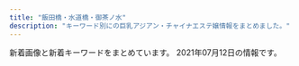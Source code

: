 ```yaml
---
title: "飯田橋・水道橋・御茶ノ水"
description: "キーワード別にの巨乳アジアン・チャイナエステ嬢情報をまとめました。"
---
```


新着画像と新着キーワードをまとめています。
2021年07月12日の情報です。

<DmmAffiliateIns />
<KeywordTable
  shops={
    [
    {
        "keywords": {
            "C": 17
        },
        "img_links": [
            "http://sln-relax.com/scdl/staff/10021.jpg",
            "http://sln-relax.com/img/att.jpg",
            "http://sln-relax.com/scdl/staff/10041.jpg",
            "http://sln-relax.com/scdl/staff/10081.jpg",
            "http://sln-relax.com/scdl/staff/10011.jpg",
            "http://sln-relax.com/img/ttl_rec.jpg",
            "http://sln-relax.com/pic/topimg3.jpg",
            "http://sln-relax.com/scdl/staff/10051.jpg",
            "http://sln-relax.com/i/files/girl02.jpg",
            "http://sln-relax.com/pic/head.png",
            "http://sln-relax.com/img/ttl_concept.jpg",
            "http://sln-relax.com/scdl/staff/10061.jpg",
            "http://sln-relax.com/img/ttl_tnew.jpg",
            "http://sln-relax.com/pic/topimg2.jpg",
            "http://sln-relax.com/img/ttl_mobile.jpg",
            "http://sln-relax.com/pic/topimg1.jpg",
            "http://sln-relax.com/scdl/staff/10031.jpg",
            "http://sln-relax.com/i/files/girl01.jpg",
            "http://sln-relax.com/scdl/staff/10071.jpg",
            "http://sln-relax.com/img/ttl_staff.png",
            "http://sln-relax.com/i/files/homeimg.jpg"
        ],
        "station": "JR\u6c34\u9053\u6a4b\u99c5\u897f\u53e3",
        "url": "http://sln-relax.com/",
        "name": "Lime"
    },
    {
        "img_links": [
            "http://yu.xyz.mn/images/s_shedule.jpg",
            "http://yu.xyz.mn/photos/sites/91/2019/12/2019122702252767.jpg",
            "http://yu.xyz.mn/images/ac3.jpg",
            "http://yu.xyz.mn/photos/sites/91/2019/12/2019122702252691.jpg",
            "http://yu.xyz.mn/images/top.jpg",
            "http://yu.xyz.mn/photos/sites/91/2021/01/2021012205451889.jpg",
            "http://yu.xyz.mn/images/s_staff.jpg",
            "http://yu.xyz.mn/photos/sites/91/2019/12/2019122901424384.jpg",
            "http://yu.xyz.mn/images/ac4.jpg",
            "http://yu.xyz.mn/images/room3.jpg",
            "http://yu.xyz.mn/images/ac2.jpg",
            "http://yu.xyz.mn/images/ac6.jpg",
            "http://yu.xyz.mn/images/s_news.jpg",
            "http://yu.xyz.mn/images/ac5.jpg",
            "http://yu.xyz.mn/images/mobile.jpg",
            "http://yu.xyz.mn/images/ac1.jpg",
            "http://yu.xyz.mn/images/room1.jpg",
            "http://yu.xyz.mn/images/room2.jpg",
            "http://yu.xyz.mn/images/room4.jpg",
            "http://yu.xyz.mn/photos/sites/91/2020/02/2020022305370017.jpg",
            "http://yu.xyz.mn/photos/sites/91/2020/04/2020040807282190.jpg"
        ],
        "name": "\u60a0 \u3086\u3046",
        "url": "http://yu.xyz.mn/",
        "keywords": {
            "85": 21,
            "C": 20,
            "87": 7,
            "D": 35,
            "84": 7,
            "86": 7
        },
        "station": "JR\u6c34\u9053\u6a4b\u99c5\u897f\u53e3"
    },
    {
        "station": "\u795e\u4fdd\u753a\u99c5A7\u51fa\u53e3",
        "keywords": {
            "C": 7
        },
        "name": "\u30e9\u30d4\u30b9",
        "img_links": [
            "http://rapisu.tokyo/images/r2.jpg",
            "http://rapisu.tokyo/images/mobile.png",
            "http://rapisu.tokyo/images/end.png",
            "http://rapisu.tokyo/images/flash1.jpg",
            "http://rapisu.tokyo/images/meihui.jpg",
            "http://rapisu.tokyo/images/flash.jpg",
            "http://rapisu.tokyo/images/zi_staff.png",
            "http://rapisu.tokyo/images/r1.jpg",
            "http://rapisu.tokyo/images/tiao.png",
            "http://rapisu.tokyo/images/g0.jpg",
            "http://rapisu.tokyo/images/top.png",
            "http://rapisu.tokyo/images/mika.jpg",
            "http://rapisu.tokyo/images/r3.jpg"
        ],
        "url": "http://rapisu.tokyo/"
    },
    {
        "img_links": [
            "https://i1.wp.com/aromalucky.xyz/wp-content/uploads/2019/10/20.jpg",
            "https://i0.wp.com/aromalucky.xyz/wp-content/uploads/2019/05/15.jpg",
            "http://aromalucky.xyz/wp-content/uploads/2019/05/01_02.png",
            "https://i1.wp.com/aromalucky.xyz/wp-content/uploads/2019/05/16.jpg",
            "https://i2.wp.com/aromalucky.xyz/wp-content/uploads/2017/12/08.jpg",
            "https://i2.wp.com/aromalucky.xyz/wp-content/uploads/2019/05/03.png",
            "https://i2.wp.com/aromalucky.xyz/wp-content/uploads/2020/09/21.jpg",
            "https://i1.wp.com/aromalucky.xyz/wp-content/uploads/2017/12/04-1.jpg",
            "https://i2.wp.com/aromalucky.xyz/wp-content/uploads/2019/04/12.jpg",
            "https://i0.wp.com/aromalucky.xyz/wp-content/uploads/2019/05/02.png",
            "https://i0.wp.com/aromalucky.xyz/wp-content/uploads/2017/12/05-1.jpg",
            "https://i2.wp.com/aromalucky.xyz/wp-content/uploads/2017/12/03-1.jpg",
            "https://i0.wp.com/aromalucky.xyz/wp-content/uploads/2019/04/13.jpg",
            "https://i2.wp.com/aromalucky.xyz/wp-content/uploads/2017/12/02.jpg",
            "https://i2.wp.com/aromalucky.xyz/wp-content/uploads/2019/04/14.jpg"
        ],
        "station": "\u5c0f\u5ddd\u753a\u99c5B4",
        "keywords": {},
        "url": "http://aromalucky.xyz/",
        "name": "\u30a2\u30ed\u30de\u30e9\u30c3\u30ad\u30fc"
    },
    {
        "keywords": {
            "88": 4,
            "85": 6,
            "D": 16,
            "84": 2,
            "89": 6,
            "F": 6,
            "E": 2,
            "83": 6
        },
        "url": "http://venus.tyo.cm/",
        "img_links": [
            "http://venus.tyo.cm/photos/sites/40/2021/05/2021052208353844.jpeg",
            "http://venus.tyo.cm/images/room2.jpg",
            "http://venus.tyo.cm/photos/sites/40/2021/05/2021052208053057.jpeg",
            "http://venus.tyo.cm/images/room6.jpg",
            "http://venus.tyo.cm/photos/sites/40/2020/08/2020083109075784.jpeg",
            "http://venus.tyo.cm/images/room3.jpg",
            "http://venus.tyo.cm/photos/sites/40/2021/05/2021052208041450.jpeg",
            "http://venus.tyo.cm/photos/sites/40/2021/05/202105220805459.jpeg",
            "http://venus.tyo.cm/images/spmainimg.jpg",
            "http://venus.tyo.cm/images/room1.jpg",
            "http://venus.tyo.cm/photos/sites/40/2020/08/2020083109075912.jpeg",
            "http://venus.tyo.cm/images/room4.jpg",
            "http://venus.tyo.cm/images/top.png",
            "http://venus.tyo.cm/images/room5.jpg",
            "http://venus.tyo.cm/photos/sites/40/2021/05/2021052208382514.jpeg",
            "http://venus.tyo.cm/photos/sites/40/2020/08/2020083109075883.jpeg",
            "http://venus.tyo.cm/photos/sites/40/2021/05/2021052208051451.jpeg",
            "http://venus.tyo.cm/images/mainimg.jpg",
            "http://venus.tyo.cm/images/pagetop.png",
            "http://venus.tyo.cm/photos/sites/40/2020/08/2020083109075848.jpeg",
            "http://venus.tyo.cm/photos/sites/40/2021/05/2021052208043246.jpeg"
        ],
        "name": "\u30d3\u30fc\u30ca\u30b9",
        "station": "JR\u6c34\u9053\u6a4b\u99c5\u6771\u53e3"
    },
    {
        "keywords": {
            "\u80f8": 3,
            "\u30bb\u30af\u30b7\u30fc": 3
        },
        "url": "https://suidobashi-mensesthe.com/",
        "station": "JR\u6c34\u9053\u6a4b\u99c5\u897f\u53e3",
        "img_links": [
            "https://suidobashi-mensesthe.com/icon/twitter.png",
            "https://suidobashi-mensesthe.com/staff/rina-s1.jpg",
            "https://suidobashi-mensesthe.com/images/covit19-2.jpg",
            "https://suidobashi-mensesthe.com/room/2-s.jpg",
            "https://suidobashi-mensesthe.com/images/flower.png",
            "https://suidobashi-mensesthe.com/icon/facebook.png",
            "https://suidobashi-mensesthe.com/room/4-l.jpg",
            "https://suidobashi-mensesthe.com/room/4-s.jpg",
            "https://suidobashi-mensesthe.com/staff/rina-l1.jpg",
            "https://suidobashi-mensesthe.com/room/3-l.jpg",
            "https://suidobashi-mensesthe.com/button/blog.png",
            "https://suidobashi-mensesthe.com/images/prin-video2.jpg",
            "https://suidobashi-mensesthe.com/images/covit19.jpg",
            "https://suidobashi-mensesthe.com/icon/google_plus.png",
            "https://suidobashi-mensesthe.com/icon/line.png",
            "https://suidobashi-mensesthe.com/room/5-s.jpg",
            "https://suidobashi-mensesthe.com/images/qrcode.png",
            "https://suidobashi-mensesthe.com/images/header3.png",
            "https://suidobashi-mensesthe.com/staff/midori-s1.jpg",
            "https://suidobashi-mensesthe.com/images/footer-r.png",
            "https://suidobashi-mensesthe.com/room/6-l.jpg",
            "https://suidobashi-mensesthe.com/mens-esthe-massage/2021/04/20/rina-s1.jpg",
            "https://suidobashi-mensesthe.com/images/clear.png",
            "https://suidobashi-mensesthe.com/room/esthe2.jpg",
            "https://suidobashi-mensesthe.com/room/1-s.jpg",
            "https://suidobashi-mensesthe.com/button/staff.png",
            "https://suidobashi-mensesthe.com/room/1-l.jpg",
            "https://suidobashi-mensesthe.com/images/footer-l.png",
            "https://suidobashi-mensesthe.com/staff/midori-s2.jpg",
            "https://suidobashi-mensesthe.com/images/main1.jpg",
            "https://suidobashi-mensesthe.com/room/3-s.jpg",
            "https://suidobashi-mensesthe.com/images/main-sp.jpg",
            "https://suidobashi-mensesthe.com/staff/midori-l1.jpg",
            "https://suidobashi-mensesthe.com/staff/midori-l2.jpg",
            "https://suidobashi-mensesthe.com/room/esthe1.jpg",
            "https://suidobashi-mensesthe.com/room/esthe3.jpg",
            "https://suidobashi-mensesthe.com/room/6-s.jpg",
            "https://suidobashi-mensesthe.com/staff/midori-l3.jpg",
            "https://suidobashi-mensesthe.com/room/5-l.jpg",
            "https://suidobashi-mensesthe.com/staff/midori-s3.jpg",
            "https://suidobashi-mensesthe.com/button/home.png",
            "https://suidobashi-mensesthe.com/room/2-l.jpg"
        ],
        "name": "\u30d7\u30ea\u30f3"
    },
    {
        "name": "\u7652\u3057\u306e\u6cc9",
        "img_links": [
            "https://izumi-esthe.tokyo/wp-content/themes/este/img/top-img01b.png",
            "https://izumi-esthe.tokyo/wp-content/uploads/2021/02/77iyashinoizumi.jpg",
            "https://izumi-esthe.tokyo/wp-content/uploads/2021/02/1111iyashinoizumi-2.jpg",
            "https://izumi-esthe.tokyo/wp-content/uploads/2021/02/2iyashinoizumi.jpg",
            "https://izumi-esthe.tokyo/wp-content/uploads/2021/02/121iyashinoizumi.jpg",
            "https://izumi-esthe.tokyo/wp-content/themes/este/img/4.jpg",
            "https://izumi-esthe.tokyo/wp-content/uploads/2021/02/876521iyashinoizumi-1.jpg",
            "https://izumi-esthe.tokyo/wp-content/uploads/2021/02/1iyashinoizumi-1.jpg",
            "https://izumi-esthe.tokyo/wp-content/uploads/2021/06/2121iyashinoizumi.jpg",
            "https://izumi-esthe.tokyo/wp-content/uploads/2021/02/3serdtfygui.jpg",
            "https://izumi-esthe.tokyo/wp-content/uploads/2021/06/123456hiyashinoizumi.jpg",
            "https://izumi-esthe.tokyo/wp-content/themes/este/img/top-img04.png",
            "https://izumi-esthe.tokyo/wp-content/themes/este/img/1.jpg",
            "https://izumi-esthe.tokyo/wp-content/uploads/2021/02/211iyashinoizumi.jpg",
            "https://izumi-esthe.tokyo/wp-content/uploads/2021/05/982716ttiyashinoizumi.jpg",
            "https://izumi-esthe.tokyo/wp-content/uploads/2021/02/2221iyashinoizumi.jpg",
            "https://izumi-esthe.tokyo/wp-content/uploads/2021/05/34567897867iyashinoizumi.jpg",
            "https://izumi-esthe.tokyo/wp-content/themes/este/img/tel_footer.png",
            "https://izumi-esthe.tokyo/wp-content/uploads/2021/03/312121iyashinoizumi.jpg",
            "https://izumi-esthe.tokyo/wp-content/uploads/2021/02/121dfghiyashinoizumi-1.jpg",
            "https://izumi-esthe.tokyo/wp-content/uploads/2021/02/1iyashinoizumi.jpg",
            "https://izumi-esthe.tokyo/wp-content/themes/este/img/top-img01.png",
            "https://izumi-esthe.tokyo/wp-content/themes/este/img/2.jpg",
            "https://izumi-esthe.tokyo/wp-content/uploads/2021/02/8765iyashinoizumi.jpg",
            "https://izumi-esthe.tokyo/wp-content/uploads/2021/02/999iyashinoizumi.jpg",
            "https://izumi-esthe.tokyo/wp-content/uploads/2021/02/999iyashinoizumi-1.jpg",
            "https://izumi-esthe.tokyo/wp-content/themes/este/img/top-img02f.png",
            "https://izumi-esthe.tokyo/wp-content/uploads/2021/04/WechatIMG866.jpeg",
            "https://izumi-esthe.tokyo/wp-content/uploads/2021/02/15drtyfugihoas-1.jpg",
            "https://izumi-esthe.tokyo/wp-content/uploads/2021/02/98767689iyashinoizumi.jpg",
            "https://izumi-esthe.tokyo/wp-content/themes/este/img/5.jpg",
            "https://izumi-esthe.tokyo/wp-content/uploads/2021/02/3111iyashinoizumi.jpg",
            "https://izumi-esthe.tokyo/wp-content/uploads/2021/02/3111112iyashinoizumi.jpg",
            "https://izumi-esthe.tokyo/wp-content/uploads/2021/05/7675621789iyashinoizumi.jpg",
            "https://izumi-esthe.tokyo/wp-content/themes/este/img/top-img01a.png",
            "https://izumi-esthe.tokyo/wp-content/themes/este/img/6.jpg",
            "https://izumi-esthe.tokyo/wp-content/uploads/2021/02/5432111iyashinoizumi.jpg",
            "https://izumi-esthe.tokyo/wp-content/uploads/2021/06/76514678iyashinoizumi.jpg",
            "https://izumi-esthe.tokyo/wp-content/themes/este/img/tel_header.png",
            "https://izumi-esthe.tokyo/wp-content/themes/este/img/call.png",
            "https://izumi-esthe.tokyo/wp-content/uploads/2021/02/iyashinoizumi.jpg",
            "https://izumi-esthe.tokyo/wp-content/themes/este/img/3.jpg",
            "https://izumi-esthe.tokyo/wp-content/uploads/2021/02/1111iyashinoizumi.jpg",
            "https://izumi-esthe.tokyo/wp-content/uploads/2021/02/9876iyashinoizumi.jpg",
            "https://izumi-esthe.tokyo/wp-content/themes/este/img/top-img03.png",
            "https://izumi-esthe.tokyo/wp-content/uploads/2021/05/6754iyashinoizumi.jpg",
            "https://izumi-esthe.tokyo/wp-content/uploads/2021/02/8765421iyashinoizumi.jpg"
        ],
        "station": "\u5c0f\u5ddd\u753a\u99c5B5\u51fa\u53e3",
        "keywords": {
            "D": 36,
            "C": 20,
            "E": 22
        },
        "url": "https://izumi-esthe.tokyo/"
    },
    {
        "img_links": [],
        "keywords": {},
        "url": "https://chocho20.iest.info/",
        "station": "JR\u98ef\u7530\u6a4b\u99c5",
        "name": "\u8776\u300520!"
    },
    {
        "keywords": {},
        "url": "http://jinbocho.xyz/",
        "img_links": [
            "http://jinbocho.xyz/images/mobile.png",
            "http://jinbocho.xyz/images/g9.jpg",
            "http://jinbocho.xyz/images/g2.jpg",
            "http://jinbocho.xyz/images/r1.jpg",
            "http://jinbocho.xyz/images/haru.jpg",
            "http://jinbocho.xyz/images/new-tit3.png",
            "http://jinbocho.xyz/images/r3.jpg",
            "http://jinbocho.xyz/images/gr.jpg",
            "http://jinbocho.xyz/images/a3.jpg",
            "http://jinbocho.xyz/images/g8.jpg",
            "http://jinbocho.xyz/images/r5.jpg",
            "http://jinbocho.xyz/images/r4.jpg",
            "http://jinbocho.xyz/images/r2.jpg",
            "http://jinbocho.xyz/images/yuk.jpg",
            "http://jinbocho.xyz/images/a4.jpg",
            "http://jinbocho.xyz/images/yuki.jpg",
            "http://jinbocho.xyz/images/g0.jpg",
            "http://jinbocho.xyz/images/a5.jpg",
            "http://jinbocho.xyz/images/gb01.png",
            "http://jinbocho.xyz/images/top1.jpg",
            "http://jinbocho.xyz/images/g1.jpg",
            "http://jinbocho.xyz/images/a1.jpg",
            "http://jinbocho.xyz/images/a2.jpg",
            "http://jinbocho.xyz/images/left3.png",
            "http://jinbocho.xyz/images/z2.jpg",
            "http://jinbocho.xyz/images/z1.jpg",
            "http://jinbocho.xyz/images/face.png",
            "http://jinbocho.xyz/images/r6.jpg",
            "http://jinbocho.xyz/images/mika.jpg",
            "http://jinbocho.xyz/images/g10.jpg",
            "http://jinbocho.xyz/images/zi.png",
            "http://jinbocho.xyz/images/top2.jpg",
            "http://jinbocho.xyz/images/s_staff.png",
            "http://jinbocho.xyz/images/new-tit.png",
            "http://jinbocho.xyz/images/g7.jpg",
            "http://jinbocho.xyz/images/mi.jpg",
            "http://jinbocho.xyz/images/miki.jpg"
        ],
        "name": "\u306f\u306a\u3073",
        "station": "\u795e\u4fdd\u753a\u99c5A5\u51fa\u53e3"
    },
    {
        "station": "\u725b\u8fbc\u795e\u697d\u5742\u99c5A3\u51fa\u53e3",
        "name": "LOVER",
        "keywords": {
            "85": 2,
            "86": 4,
            "92": 4,
            "89": 2,
            "C": 2,
            "90": 1,
            "88": 2,
            "D": 8,
            "84": 2
        },
        "url": "http://mitsuka.este.work/",
        "img_links": [
            "http://mitsuka.este.work/nav02.png",
            "http://mitsuka.este.work/nav04.png",
            "http://mitsuka.este.work/nav03.png",
            "http://mitsuka.este.work/nav05.png",
            "http://mitsuka.este.work/head01.jpg",
            "http://mitsuka.este.work/right.jpg",
            "http://mitsuka.este.work/2/uploadimg/1616633208.jpg",
            "http://mitsuka.este.work/2/uploadimg/1617091469.jpeg",
            "http://mitsuka.este.work/left.jpg",
            "http://mitsuka.este.work/nav06.png",
            "http://mitsuka.este.work/2/uploadimg/1613638932.jpeg",
            "http://mitsuka.este.work/2/uploadimg/1613639164.jpeg",
            "http://mitsuka.este.work/2/uploadimg/1612670429.jpg",
            "http://mitsuka.este.work/2/uploadimg/1612670496.jpg",
            "http://mitsuka.este.work/2/uploadimg/1612670464.jpg",
            "http://mitsuka.este.work/2/uploadimg/1612670526.jpg",
            "http://mitsuka.este.work/nav01.png",
            "http://mitsuka.este.work/2/uploadimg/1621849933.jpeg",
            "http://mitsuka.este.work/top04.jpg"
        ]
    },
    {
        "station": "JR\u6c34\u9053\u6a4b\u99c5\u6771\u53e3",
        "url": "http://www.pilink.xyz/",
        "keywords": {},
        "name": "\u30c1\u30e5\u30fc\u30ea\u30c3\u30d7",
        "img_links": [
            "http://www.pilink.xyz/uploads/181018/sys2.jpg",
            "http://www.pilink.xyz/style/sm.jpg",
            "http://www.pilink.xyz/style/concept.jpg",
            "http://www.pilink.xyz/style/staff_t.jpg",
            "http://www.pilink.xyz/style/news.jpg",
            "http://www.pilink.xyz/uploads/210420/1-21042015013J02.jpg",
            "http://www.pilink.xyz/style/line.png",
            "http://www.pilink.xyz/uploads/210420/1-210420150221a8.jpg",
            "http://www.pilink.xyz/style/mobile.jpg",
            "http://www.pilink.xyz/style/ta.jpg",
            "http://www.pilink.xyz/style/head1.jpg",
            "http://www.pilink.xyz/uploads/181018/rec2.png",
            "http://www.pilink.xyz/uploads/210420/1-210420151411422.png"
        ]
    },
    {
        "img_links": [
            "https://raku-relax.tokyo/wp-content/themes/este/img/top-img03.png",
            "https://raku-relax.tokyo/wp-content/themes/este/img/tel02.png",
            "https://raku-relax.tokyo/wp-content/uploads/2018/12/4567rakura.jpg",
            "https://raku-relax.tokyo/wp-content/themes/este/img/tel.png",
            "https://raku-relax.tokyo/wp-content/themes/este/img/tel03.png",
            "https://raku-relax.tokyo/wp-content/uploads/2021/01/1211rakura.jpg",
            "https://raku-relax.tokyo/wp-content/uploads/2020/01/897sarakura.jpg",
            "https://raku-relax.tokyo/wp-content/themes/este/img/4.jpg",
            "https://raku-relax.tokyo/wp-content/uploads/2020/04/siuaytfsa.jpg",
            "https://raku-relax.tokyo/wp-content/uploads/2021/05/8976251rakura.jpg",
            "https://raku-relax.tokyo/wp-content/themes/este/img/tel_header.png",
            "https://raku-relax.tokyo/wp-content/themes/este/img/top-img02.png",
            "https://raku-relax.tokyo/wp-content/uploads/2021/07/897621rakura.jpg",
            "https://raku-relax.tokyo/wp-content/themes/este/img/top-img01.png",
            "https://raku-relax.tokyo/wp-content/themes/este/img/top-img05.png",
            "https://raku-relax.tokyo/wp-content/uploads/2021/04/98976890rakura.jpg",
            "https://raku-relax.tokyo/wp-content/uploads/2018/12/satfuygihoj.jpg",
            "https://raku-relax.tokyo/wp-content/uploads/2020/04/1234sertdyf.jpg",
            "https://raku-relax.tokyo/wp-content/themes/este/img/1.jpg",
            "https://raku-relax.tokyo/wp-content/uploads/2020/01/y45a121.jpg",
            "https://raku-relax.tokyo/wp-content/themes/este/img/tel_footer.png",
            "https://raku-relax.tokyo/wp-content/themes/este/img/3.jpg",
            "https://raku-relax.tokyo/wp-content/uploads/2021/04/8721rakura.jpg",
            "https://raku-relax.tokyo/wp-content/uploads/2020/10/28917rakura.jpg",
            "https://raku-relax.tokyo/wp-content/themes/este/img/top-img04.png",
            "https://raku-relax.tokyo/wp-content/uploads/2020/10/ertyurakura.jpg",
            "https://raku-relax.tokyo/wp-content/themes/este/img/2.jpg",
            "https://raku-relax.tokyo/wp-content/uploads/2020/11/9897621rakura.jpg",
            "https://raku-relax.tokyo/wp-content/uploads/2020/11/oiuarakura.jpg"
        ],
        "keywords": {
            "D": 12,
            "C": 30,
            "E": 6
        },
        "url": "https://raku-relax.tokyo/",
        "station": "\u725b\u8fbc\u795e\u697d\u5742\u99c5A2\u51fa\u53e3",
        "name": "\u697d\u697d"
    }
]
}
/>
<DmmAffiliateScript />
